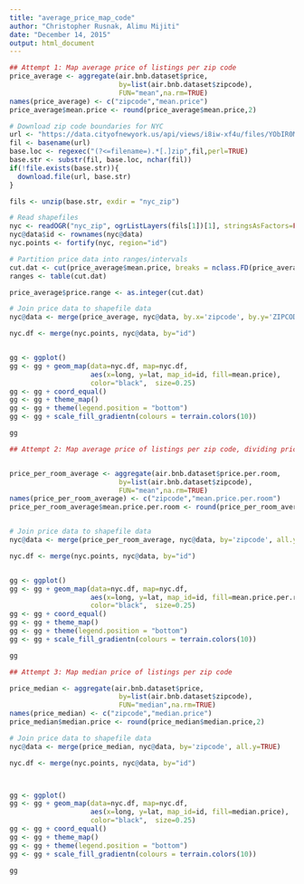 ```yaml
---
title: "average_price_map_code"
author: "Christopher Rusnak, Alimu Mijiti"
date: "December 14, 2015"
output: html_document
---
```


```r
## Attempt 1: Map average price of listings per zip code
price_average <- aggregate(air.bnb.dataset$price,
                           by=list(air.bnb.dataset$zipcode),
                           FUN="mean",na.rm=TRUE)
names(price_average) <- c("zipcode","mean.price")
price_average$mean.price <- round(price_average$mean.price,2)

# Download zip code boundaries for NYC
url <- "https://data.cityofnewyork.us/api/views/i8iw-xf4u/files/YObIR0MbpUVA0EpQzZSq5x55FzKGM2ejSeahdvjqR20?filename=ZIP_CODE_040114.zip"
fil <- basename(url)   
base.loc <- regexec("(?<=filename=).*[.]zip",fil,perl=TRUE)
base.str <- substr(fil, base.loc, nchar(fil))
if(!file.exists(base.str)){
  download.file(url, base.str)
} 

fils <- unzip(base.str, exdir = "nyc_zip")

# Read shapefiles
nyc <- readOGR("nyc_zip", ogrListLayers(fils[1])[1], stringsAsFactors=FALSE)
nyc@data$id <- rownames(nyc@data)
nyc.points <- fortify(nyc, region="id")

# Partition price data into ranges/intervals
cut.dat <- cut(price_average$mean.price, breaks = nclass.FD(price_average$mean.price), include.lowest = TRUE)
ranges <- table(cut.dat)

price_average$price.range <- as.integer(cut.dat)

# Join price data to shapefile data
nyc@data <- merge(price_average, nyc@data, by.x='zipcode', by.y='ZIPCODE', all.y=TRUE)

nyc.df <- merge(nyc.points, nyc@data, by="id")


gg <- ggplot()
gg <- gg + geom_map(data=nyc.df, map=nyc.df,
                    aes(x=long, y=lat, map_id=id, fill=mean.price),
                    color="black",  size=0.25)
gg <- gg + coord_equal() 
gg <- gg + theme_map()
gg <- gg + theme(legend.position = "bottom")
gg <- gg + scale_fill_gradientn(colours = terrain.colors(10))

gg
```

```r

## Attempt 2: Map average price of listings per zip code, dividing price by (number of bedrooms plus 1)


price_per_room_average <- aggregate(air.bnb.dataset$price.per.room,
                           by=list(air.bnb.dataset$zipcode),
                           FUN="mean",na.rm=TRUE)
names(price_per_room_average) <- c("zipcode","mean.price.per.room")
price_per_room_average$mean.price.per.room <- round(price_per_room_average$mean.price.per.room,2)


# Join price data to shapefile data
nyc@data <- merge(price_per_room_average, nyc@data, by='zipcode', all.y=TRUE)

nyc.df <- merge(nyc.points, nyc@data, by="id")


gg <- ggplot()
gg <- gg + geom_map(data=nyc.df, map=nyc.df,
                    aes(x=long, y=lat, map_id=id, fill=mean.price.per.room),
                    color="black",  size=0.25)
gg <- gg + coord_equal() 
gg <- gg + theme_map()
gg <- gg + theme(legend.position = "bottom")
gg <- gg + scale_fill_gradientn(colours = terrain.colors(10))

gg
```

```r
## Attempt 3: Map median price of listings per zip code

price_median <- aggregate(air.bnb.dataset$price,
                           by=list(air.bnb.dataset$zipcode),
                           FUN="median",na.rm=TRUE)
names(price_median) <- c("zipcode","median.price")
price_median$median.price <- round(price_median$median.price,2)

# Join price data to shapefile data
nyc@data <- merge(price_median, nyc@data, by='zipcode', all.y=TRUE)

nyc.df <- merge(nyc.points, nyc@data, by="id")



gg <- ggplot()
gg <- gg + geom_map(data=nyc.df, map=nyc.df,
                    aes(x=long, y=lat, map_id=id, fill=median.price),
                    color="black",  size=0.25)
gg <- gg + coord_equal() 
gg <- gg + theme_map()
gg <- gg + theme(legend.position = "bottom")
gg <- gg + scale_fill_gradientn(colours = terrain.colors(10))

gg
```
